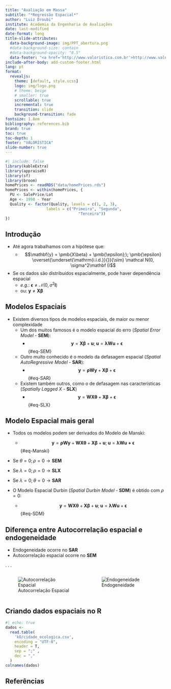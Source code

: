 ```yaml
---
title: "Avaliação em Massa"
subtitle: "*Regressão Espacial*"
author: "Luiz Droubi"
institute: Academia da Engenharia de Avaliações
date: last-modified
date-format: long
title-slide-attributes:
  data-background-image: img/PPT_abertura.png
  #data-background-size: contain
  #data-background-opacity: "0.5"
  data-footer: "<a href='http://www.valoristica.com.br'>http://www.valoristica.com.br</a>"
include-after-body: add-custom-footer.html
lang: pt
format:
  revealjs:
    theme: [default, style.scss]
    logo: img/logo.png
    # theme: beige
    # smaller: true
    scrollable: true
    incremental: true
    transition: slide
    background-transition: fade
fontsize: 1.8em
bibliography: references.bib
brand: true
toc: true
toc-depth: 1
footer: "VALORÍSTICA"
slide-number: true
---
```


```r
#| include: false
library(kableExtra)
library(appraiseR)
library(sf)
library(broom)
homePrices <- readRDS("data/homePrices.rds")
homePrices <- within(homePrices, {
  PU <- SalePrice/Lot
  Age <- 1998 - Year
  Quality <- factor(Quality, levels = c(1, 2, 3),
                  labels = c("Primeira", "Segunda",
                                "Terceira"))
}) 
```

## Introdução

- Até agora trabalhamos com a hipótese que:
  - $$\mathbf{y} = \pmb{X\beta} + \pmb{\epsilon};\;  \pmb{\epsilon} \overset{\underset{\mathrm{i.i.d.}}{}}{\sim} \mathcal N(0, \sigma^2\mathbf I)$$

- Se os dados são distribuídos espacialmente, pode haver dependência espacial
  - *e.g.*: $\pmb{\epsilon} \neq \mathcal N(0, \sigma^2\mathbf I)$
  - ou: $\mathbf{y} \neq \pmb{X\beta}$

## Modelos Espaciais

- Existem diversos tipos de modelos espaciais, de maior ou menor complexidade
  - Um dos muitos famosos é o modelo espacial do erro (*Spatial Error Model* - **SEM**):
    - $$\mathbf y = \pmb{X\beta} + \mathbf{u}; \; \mathbf u = \pmb{\lambda W u} + \pmb{\epsilon}$${#eq-SEM}
  - Outro muito conhecido é o modelo da defasagem espacial (*Spatial AutoRegressive Model* - **SAR**):
    - $$\mathbf y = \pmb{\rho W y} + \pmb{X\beta} + \pmb{\epsilon}$${#eq-SAR}
  - Existem também outros, como o de defasagem nas características (*Spatially Lagged X* - **SLX**)
    - $$\mathbf y = \pmb{W X \theta} + \pmb{X\beta} + \pmb{\epsilon}$${#eq-SLX}

## Modelo Espacial mais geral

- Todos os modelos podem ser derivados do Modelo de Manski:
  - $$\mathbf y = \pmb{\rho W y} + \pmb{W X \theta} + \pmb{X\beta} + \mathbf u; \; \mathbf u = \pmb{\lambda W u + \epsilon}$${#eq-Manski}
  
- Se $\theta = 0; \rho = 0 \rightarrow \mathbf{SEM}$
- Se $\lambda = 0; \rho = 0 \rightarrow \mathbf{SLX}$
- Se $\lambda = 0; \theta = 0 \rightarrow \mathbf{SAR}$

- O Modelo Espacial Durbin (*Spatial Durbin Model* - **SDM**) é obtido com $\rho = 0$:
  - $$\mathbf y = \pmb{W X \theta} + \pmb{X\beta} + \mathbf u; \; \mathbf u = \pmb{\lambda W u} + \pmb{\epsilon}$${#eq-SDM}
  
## Diferença entre Autocorrelação espacial e endogeneidade

- Endogeneidade ocorre no **SAR**
- Autocorrelação espacial ocorre no **SEM**

. . . 

:::: {.columns}

::: {.column width="50%"}

![Autocorrelação Espacial](img/SpatialErrorModel.png)

:::

::: {.column width="50%"}

![Endogeneidade](img/SpatialLagModel.png)

:::
::::

## Criando dados espaciais no R

```r
#| echo: true
dados <-
  read.table(
    'kO/cidade_ecologica.csv',
    encoding = "UTF-8",
    header = T,
    sep = ";" ,
    dec = ","
  )
colnames(dados)
```

  

## Referências
